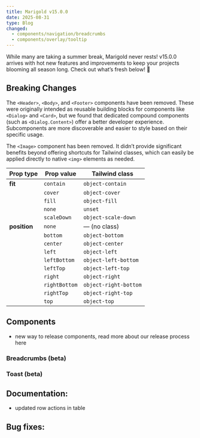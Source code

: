 ```yaml
---
title: Marigold v15.0.0
date: 2025-08-31
type: Blog
changed:
  - components/navigation/breadcrumbs
  - components/overlay/tooltip
---
```


While many are taking a summer break, Marigold never rests! v15.0.0 arrives with hot new features and improvements to keep your projects blooming all season long. Check out what’s fresh below! 🍉

## Breaking Changes

The `<Header>`, `<Body>`, and `<Footer>` components have been removed. These were originally intended as reusable building blocks for components like `<Dialog>` and `<Card>`, but we found that dedicated compound components (such as `<Dialog.Content>`) offer a better developer experience. Subcomponents are more discoverable and easier to style based on their specific usage.

The `<Image>` component has been removed. It didn’t provide significant benefits beyond offering shortcuts for Tailwind classes, which can easily be applied directly to native `<img>` elements as needed.

| Prop type    | Prop value    | Tailwind class        |
| ------------ | ------------- | --------------------- |
| **fit**      | `contain`     | `object-contain`      |
|              | `cover`       | `object-cover`        |
|              | `fill`        | `object-fill`         |
|              | `none`        | `unset`               |
|              | `scaleDown`   | `object-scale-down`   |
| **position** | `none`        | — (no class)          |
|              | `bottom`      | `object-bottom`       |
|              | `center`      | `object-center`       |
|              | `left`        | `object-left`         |
|              | `leftBottom`  | `object-left-bottom`  |
|              | `leftTop`     | `object-left-top`     |
|              | `right`       | `object-right`        |
|              | `rightBottom` | `object-right-bottom` |
|              | `rightTop`    | `object-right-top`    |
|              | `top`         | `object-top`          |

## Components

- new way to release components, read more about our release process here

### Breadcrumbs (beta)

### Toast (beta)

## Documentation:

- updated row actions in table

## Bug fixes:
